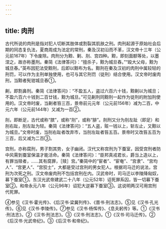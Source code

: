 ```yaml
---
---
---
```

title: 肉刑
---



古代所说的肉刑是指对犯人切断其肢体或割裂其肌肤之刑。肉刑起源于原始社会后期的同态复仇法，夏商周成为法定的常刑，秦及汉初沿而不革，汉文帝十三年（公元前167年）下令废除。肉刑分为黥、剿、刖、宫四种。黥，即刻面额等处，以墨涅之，故亦称墨刑。秦简《法律答问》：“擅杀子，黥为城旦舂。”“殴大父母，黥为城旦舂。”英布因犯法受黥刑，后即以黥布为名。黥刑在秦及汉初的肉刑中属较轻的刑罚，可以作为主刑单独使用，也可与其它刑罚（徒刑）结合使用。汉文帝时废肉刑，当黥者髡钳城旦舂①。

劓，即割鼻刑。秦简《法律答问》：“不盈五人，盗过六百六十钱，黥劓以为城旦；不盈六百六十钱到二百廿钱，黥为城旦。”可见劓刑同黥刑一起作为徒刑的附加刑使用的。汉文帝时废，当劓者笞三百，景帝前元元年（公元前156年）减为二百，中元六年（公元前144年）又减为一百②。

刖，即断足，古代或称“膑”，或称“刖”，或称“腓”。刖刑又分为刖左趾（即足）和刖右趾，刖左趾为轻。秦简《法律答问》：“五人盗，赃一钱以上，斩左止，又黥以为城旦。”文帝时废，当刖右趾者改弃市，当刖左趾者笞五百。景帝时又改笞五百为三百，后又减为二百③。

宫刑，亦称腐刑，男子割其势，女子幽闭。汉代又称宫刑为下蚕室，因受宫刑者防中风需到蚕室保温才能活命。秦简《法律答问》：“臣邦真戎君长，爵当上造以上，有罪当赎者，……其有腐罪，［赎］宫。”秦简中的“宦者”、“宦奄”、“宫隶”、“宫均人”、“宫更人”、“宫狡士”，大都是受过宫刑的男女犯人。根据司马迁的说法，宫刑为次死之刑。汉文帝废肉刑不包括宫刑在内。汉武帝时，司马迁以李陵降匈奴，募下蚕室①。东汉光武帝建武二十八年（公元52年）诏死罪系囚，皆一切募下蚕室②。和帝永元八年（公元96年）诏犯大逆募下蚕室③。这说明两汉可用宫刑代死罪。

④参见《汉书·霍光传》、《后汉书·梁冀列传》、《晋书·刑法志》。⑤见《汉书·孔光传》。⑥见《汉书·李陵传》。⑦参见《汉书·杨恽传》、《息夫躬传》等。①《汉书·刑法志》。②《汉书·刑法志》。③《汉书·刑法志》。①《汉书·司马迁传》。②《后汉书·光武帝纪》。③《后汉书·和帝纪》。